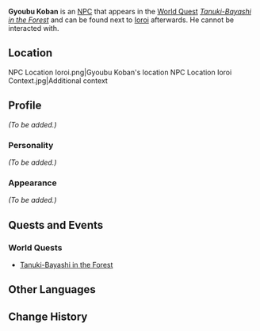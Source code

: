 {{Meta
<!-- Remove this template after adding the missing info -->
|missing_NPC_profile  = yes
}}
{{Character Infobox
|type             = NPC
|image            = NPC Gyoubu Koban.png
|realname         = 
|region           = Inazuma
|affiliation      = Bake-danuki
|title            = 
|dialoguereward   = 
}}
'''Gyoubu Koban''' is an [[NPC]] that appears in the [[World Quest]] ''[[Tanuki-Bayashi in the Forest]]'' and can be found next to [[Ioroi]] afterwards. He cannot be interacted with.

==Location==
<gallery hideaddbutton="true" captionalign="center">
NPC Location Ioroi.png|Gyoubu Koban's location
NPC Location Ioroi Context.jpg|Additional context
</gallery>

==Profile==
<!--detailed story/lore information goes here-->
''(To be added.)''

===Personality===
''(To be added.)''

===Appearance===
''(To be added.)''

==Quests and Events==
===World Quests===
*[[Tanuki-Bayashi in the Forest]]

==Other Languages==
{{Other Languages|default_hidden = 1
|en      = Gyoubu Koban
|zhs     = 刑部小判
|zhs_rm  = Xíngbù Xiǎopàn
|zht     = 刑部小判
|zht_rm  = Xíngbù Xiǎopàn
|ja      = 刑部小判
|ja_rm   = Gyoubu Koban
|ko      = 교부 코반
|ko_rm   = 
|es      = Gyoubu Koban
|fr      = Gyoubu Koban
|ru      = Гёбу Кобан
|th      = Gyoubu Koban
|vi      = Gyoubu Koban
|de      = Gyoubu Koban
|id      = Gyoubu Koban
|pt      = Gyobu Koban
}}

==Change History==
{{Change History|2.0}}